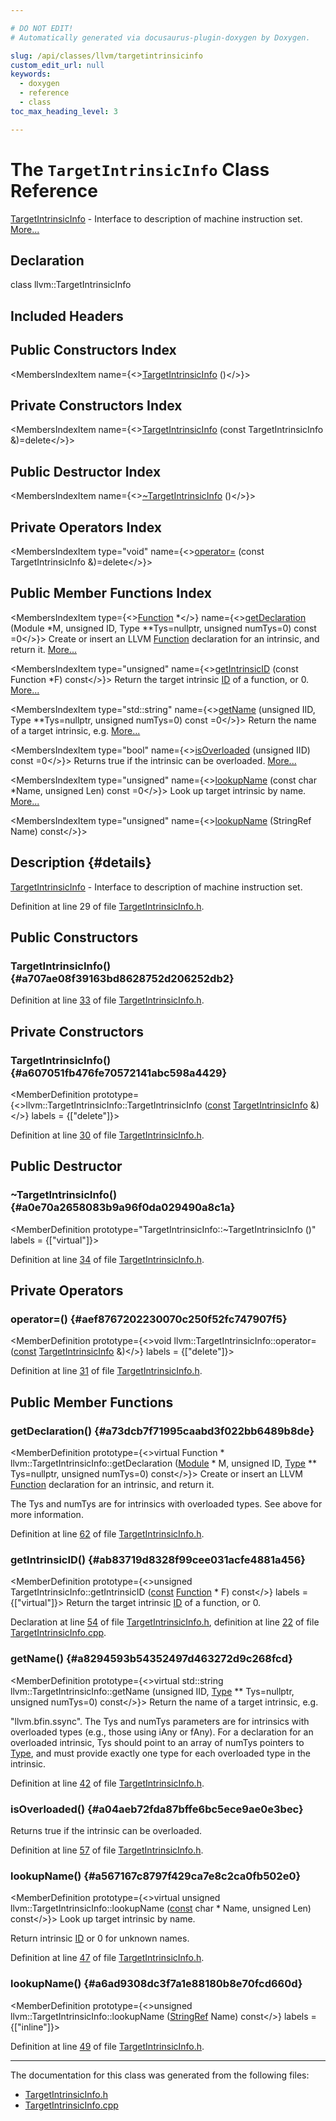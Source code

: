 ```yaml
---

# DO NOT EDIT!
# Automatically generated via docusaurus-plugin-doxygen by Doxygen.

slug: /api/classes/llvm/targetintrinsicinfo
custom_edit_url: null
keywords:
  - doxygen
  - reference
  - class
toc_max_heading_level: 3

---
```





# The `TargetIntrinsicInfo` Class Reference

<DoxygenPage pluginConfig={pluginConfig}>

<a href="/docs/api/classes/llvm/targetintrinsicinfo">TargetIntrinsicInfo</a> - Interface to description of machine instruction set. <a href="#details">More...</a>

## Declaration

<CodeBlock>class llvm::TargetIntrinsicInfo</CodeBlock>

## Included Headers

<IncludesList>
<IncludesListItem
  filePath="llvm/Target/TargetIntrinsicInfo.h"
  permalink="/docs/api/files/include/include/llvm/include/llvm/target/targetintrinsicinfo-h"
  isLocal="true" />
</IncludesList>

## Public Constructors Index

<MembersIndex>

<MembersIndexItem
  name={<><a href="#a707ae08f39163bd8628752d206252db2">TargetIntrinsicInfo</a> ()</>}>
</MembersIndexItem>

</MembersIndex>

## Private Constructors Index

<MembersIndex>

<MembersIndexItem
  name={<><a href="#a607051fb476fe70572141abc598a4429">TargetIntrinsicInfo</a> (const TargetIntrinsicInfo &amp;)=delete</>}>
</MembersIndexItem>

</MembersIndex>

## Public Destructor Index

<MembersIndex>

<MembersIndexItem
  name={<><a href="#a0e70a2658083b9a96f0da029490a8c1a">~TargetIntrinsicInfo</a> ()</>}>
</MembersIndexItem>

</MembersIndex>

## Private Operators Index

<MembersIndex>

<MembersIndexItem
  type="void"
  name={<><a href="#aef8767202230070c250f52fc747907f5">operator=</a> (const TargetIntrinsicInfo &amp;)=delete</>}>
</MembersIndexItem>

</MembersIndex>

## Public Member Functions Index

<MembersIndex>

<MembersIndexItem
  type={<><a href="/docs/api/classes/llvm/function">Function</a> &#42;</>}
  name={<><a href="#a73dcb7f71995caabd3f022bb6489b8de">getDeclaration</a> (Module &#42;M, unsigned ID, Type &#42;&#42;Tys=nullptr, unsigned numTys=0) const =0</>}>
Create or insert an LLVM <a href="/docs/api/classes/llvm/function">Function</a> declaration for an intrinsic, and return it. <a href="#a73dcb7f71995caabd3f022bb6489b8de">More...</a>
</MembersIndexItem>

<MembersIndexItem
  type="unsigned"
  name={<><a href="#ab83719d8328f99cee031acfe4881a456">getIntrinsicID</a> (const Function &#42;F) const</>}>
Return the target intrinsic <a href="/docs/api/namespaces/llvm/callingconv/#abdf8cf606905c10634e831390981b0ed">ID</a> of a function, or 0. <a href="#ab83719d8328f99cee031acfe4881a456">More...</a>
</MembersIndexItem>

<MembersIndexItem
  type="std::string"
  name={<><a href="#a8294593b54352497d463272d9c268fcd">getName</a> (unsigned IID, Type &#42;&#42;Tys=nullptr, unsigned numTys=0) const =0</>}>
Return the name of a target intrinsic, e.g. <a href="#a8294593b54352497d463272d9c268fcd">More...</a>
</MembersIndexItem>

<MembersIndexItem
  type="bool"
  name={<><a href="#a04aeb72fda87bffe6bc5ece9ae0e3bec">isOverloaded</a> (unsigned IID) const =0</>}>
Returns true if the intrinsic can be overloaded. <a href="#a04aeb72fda87bffe6bc5ece9ae0e3bec">More...</a>
</MembersIndexItem>

<MembersIndexItem
  type="unsigned"
  name={<><a href="#a567167c8797f429ca7e8c2ca0fb502e0">lookupName</a> (const char &#42;Name, unsigned Len) const =0</>}>
Look up target intrinsic by name. <a href="#a567167c8797f429ca7e8c2ca0fb502e0">More...</a>
</MembersIndexItem>

<MembersIndexItem
  type="unsigned"
  name={<><a href="#a6ad9308dc3f7a1e88180b8e70fcd660d">lookupName</a> (StringRef Name) const</>}>
</MembersIndexItem>

</MembersIndex>

## Description {#details}

<a href="/docs/api/classes/llvm/targetintrinsicinfo">TargetIntrinsicInfo</a> - Interface to description of machine instruction set.

Definition at line 29 of file <a href="/docs/api/files/include/include/llvm/include/llvm/target/targetintrinsicinfo-h">TargetIntrinsicInfo.h</a>.

<SectionDefinition>

## Public Constructors

### TargetIntrinsicInfo() {#a707ae08f39163bd8628752d206252db2}

<MemberDefinition
  prototype="TargetIntrinsicInfo::TargetIntrinsicInfo ()">

Definition at line <a href="/docs/api/files/include/include/llvm/include/llvm/target/targetintrinsicinfo-h/#l00033">33</a> of file <a href="/docs/api/files/include/include/llvm/include/llvm/target/targetintrinsicinfo-h">TargetIntrinsicInfo.h</a>.
</MemberDefinition>

</SectionDefinition>

<SectionDefinition>

## Private Constructors

### TargetIntrinsicInfo() {#a607051fb476fe70572141abc598a4429}

<MemberDefinition
  prototype={<>llvm::TargetIntrinsicInfo::TargetIntrinsicInfo (<a href="/docs/api/files/lib/lib/target/lib/target/aarch64/aarch64promoteconstant-cpp/#a90f8350fecae261c25be85d38b451bff">const</a> <a href="/docs/api/classes/llvm/targetintrinsicinfo">TargetIntrinsicInfo</a> &amp;)</>}
  labels = {["delete"]}>

Definition at line <a href="/docs/api/files/include/include/llvm/include/llvm/target/targetintrinsicinfo-h/#l00030">30</a> of file <a href="/docs/api/files/include/include/llvm/include/llvm/target/targetintrinsicinfo-h">TargetIntrinsicInfo.h</a>.
</MemberDefinition>

</SectionDefinition>

<SectionDefinition>

## Public Destructor

### ~TargetIntrinsicInfo() {#a0e70a2658083b9a96f0da029490a8c1a}

<MemberDefinition
  prototype="TargetIntrinsicInfo::~TargetIntrinsicInfo ()"
  labels = {["virtual"]}>

Definition at line <a href="/docs/api/files/include/include/llvm/include/llvm/target/targetintrinsicinfo-h/#l00034">34</a> of file <a href="/docs/api/files/include/include/llvm/include/llvm/target/targetintrinsicinfo-h">TargetIntrinsicInfo.h</a>.
</MemberDefinition>

</SectionDefinition>

<SectionDefinition>

## Private Operators

### operator=() {#aef8767202230070c250f52fc747907f5}

<MemberDefinition
  prototype={<>void llvm::TargetIntrinsicInfo::operator= (<a href="/docs/api/files/lib/lib/target/lib/target/aarch64/aarch64promoteconstant-cpp/#a90f8350fecae261c25be85d38b451bff">const</a> <a href="/docs/api/classes/llvm/targetintrinsicinfo">TargetIntrinsicInfo</a> &amp;)</>}
  labels = {["delete"]}>

Definition at line <a href="/docs/api/files/include/include/llvm/include/llvm/target/targetintrinsicinfo-h/#l00031">31</a> of file <a href="/docs/api/files/include/include/llvm/include/llvm/target/targetintrinsicinfo-h">TargetIntrinsicInfo.h</a>.
</MemberDefinition>

</SectionDefinition>

<SectionDefinition>

## Public Member Functions

### getDeclaration() {#a73dcb7f71995caabd3f022bb6489b8de}

<MemberDefinition
  prototype={<>virtual Function &#42; llvm::TargetIntrinsicInfo::getDeclaration (<a href="/docs/api/classes/llvm/module">Module</a> &#42; M, unsigned ID, <a href="/docs/api/classes/llvm/type">Type</a> &#42;&#42; Tys=nullptr, unsigned numTys=0) const</>}>
Create or insert an LLVM <a href="/docs/api/classes/llvm/function">Function</a> declaration for an intrinsic, and return it.

The Tys and numTys are for intrinsics with overloaded types. See above for more information.

Definition at line <a href="/docs/api/files/include/include/llvm/include/llvm/target/targetintrinsicinfo-h/#l00062">62</a> of file <a href="/docs/api/files/include/include/llvm/include/llvm/target/targetintrinsicinfo-h">TargetIntrinsicInfo.h</a>.
</MemberDefinition>

### getIntrinsicID() {#ab83719d8328f99cee031acfe4881a456}

<MemberDefinition
  prototype={<>unsigned TargetIntrinsicInfo::getIntrinsicID (<a href="/docs/api/files/lib/lib/target/lib/target/aarch64/aarch64promoteconstant-cpp/#a90f8350fecae261c25be85d38b451bff">const</a> <a href="/docs/api/classes/llvm/function">Function</a> &#42; F) const</>}
  labels = {["virtual"]}>
Return the target intrinsic <a href="/docs/api/namespaces/llvm/callingconv/#abdf8cf606905c10634e831390981b0ed">ID</a> of a function, or 0.

Declaration at line <a href="/docs/api/files/include/include/llvm/include/llvm/target/targetintrinsicinfo-h/#l00054">54</a> of file <a href="/docs/api/files/include/include/llvm/include/llvm/target/targetintrinsicinfo-h">TargetIntrinsicInfo.h</a>, definition at line <a href="/docs/api/files/lib/lib/target/targetintrinsicinfo-cpp/#l00022">22</a> of file <a href="/docs/api/files/lib/lib/target/targetintrinsicinfo-cpp">TargetIntrinsicInfo.cpp</a>.
</MemberDefinition>

### getName() {#a8294593b54352497d463272d9c268fcd}

<MemberDefinition
  prototype={<>virtual std::string llvm::TargetIntrinsicInfo::getName (unsigned IID, <a href="/docs/api/classes/llvm/type">Type</a> &#42;&#42; Tys=nullptr, unsigned numTys=0) const</>}>
Return the name of a target intrinsic, e.g.

&quot;llvm.bfin.ssync&quot;. The Tys and numTys parameters are for intrinsics with overloaded types (e.g., those using iAny or fAny). For a declaration for an overloaded intrinsic, Tys should point to an array of numTys pointers to <a href="/docs/api/classes/llvm/type">Type</a>, and must provide exactly one type for each overloaded type in the intrinsic.

Definition at line <a href="/docs/api/files/include/include/llvm/include/llvm/target/targetintrinsicinfo-h/#l00042">42</a> of file <a href="/docs/api/files/include/include/llvm/include/llvm/target/targetintrinsicinfo-h">TargetIntrinsicInfo.h</a>.
</MemberDefinition>

### isOverloaded() {#a04aeb72fda87bffe6bc5ece9ae0e3bec}

<MemberDefinition
  prototype="virtual bool llvm::TargetIntrinsicInfo::isOverloaded (unsigned IID) const">
Returns true if the intrinsic can be overloaded.

Definition at line <a href="/docs/api/files/include/include/llvm/include/llvm/target/targetintrinsicinfo-h/#l00057">57</a> of file <a href="/docs/api/files/include/include/llvm/include/llvm/target/targetintrinsicinfo-h">TargetIntrinsicInfo.h</a>.
</MemberDefinition>

### lookupName() {#a567167c8797f429ca7e8c2ca0fb502e0}

<MemberDefinition
  prototype={<>virtual unsigned llvm::TargetIntrinsicInfo::lookupName (<a href="/docs/api/files/lib/lib/target/lib/target/aarch64/aarch64promoteconstant-cpp/#a90f8350fecae261c25be85d38b451bff">const</a> char &#42; Name, unsigned Len) const</>}>
Look up target intrinsic by name.

Return intrinsic <a href="/docs/api/namespaces/llvm/callingconv/#abdf8cf606905c10634e831390981b0ed">ID</a> or 0 for unknown names.

Definition at line <a href="/docs/api/files/include/include/llvm/include/llvm/target/targetintrinsicinfo-h/#l00047">47</a> of file <a href="/docs/api/files/include/include/llvm/include/llvm/target/targetintrinsicinfo-h">TargetIntrinsicInfo.h</a>.
</MemberDefinition>

### lookupName() {#a6ad9308dc3f7a1e88180b8e70fcd660d}

<MemberDefinition
  prototype={<>unsigned llvm::TargetIntrinsicInfo::lookupName (<a href="/docs/api/classes/llvm/stringref">StringRef</a> Name) const</>}
  labels = {["inline"]}>

Definition at line <a href="/docs/api/files/include/include/llvm/include/llvm/target/targetintrinsicinfo-h/#l00049">49</a> of file <a href="/docs/api/files/include/include/llvm/include/llvm/target/targetintrinsicinfo-h">TargetIntrinsicInfo.h</a>.
</MemberDefinition>

</SectionDefinition>

<hr/>

The documentation for this class was generated from the following files:

<ul>
<li><a href="/docs/api/files/include/include/llvm/include/llvm/target/targetintrinsicinfo-h">TargetIntrinsicInfo.h</a></li>
<li><a href="/docs/api/files/lib/lib/target/targetintrinsicinfo-cpp">TargetIntrinsicInfo.cpp</a></li>
</ul>

</DoxygenPage>
